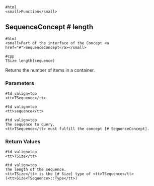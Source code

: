 
<pre>#html
<small>Function</small>
</pre>

== SequenceConcept # length ==

<pre>#html
<small>Part of the interface of the Concept <a href="#">SequenceConcept</a></small>
</pre>

<pre>#cpp
TSize length(sequence)
</pre>

Returns the number of items in a container.

=== Parameters ===

<pre>#td valign=top
<tt>TSequence</tt>
</pre>
<pre>#td valign=top
<tt>sequence</tt>
</pre>
<pre>#td valign=top
The sequence to query.
<tt>TSequence</tt> must fulfill the concept [# SequenceConcept].
</pre>

=== Return Values ===

<pre>#td valign=top
<tt>TSize</tt>
</pre>
<pre>#td valign=top
The length of the sequence.
<tt>TSize</tt> is the [# Size] type of <tt>TSequence</tt> (<tt>Size<TSequence>::Type</tt>)
</pre>



{{TracNotice|{{PAGENAME}}}}
